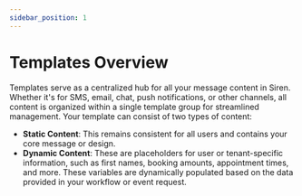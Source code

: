 ```yaml
---
sidebar_position: 1
---
```

# Templates Overview

Templates serve as a centralized hub for all your message content in Siren. Whether it's for SMS, email, chat, push notifications, or other channels, all content is organized within a single template group for streamlined management. Your template can consist of two types of content:
- **Static Content**: This remains consistent for all users and contains your core message or design.
- **Dynamic Content**: These are placeholders for user or tenant-specific information, such as first names, booking amounts, appointment times, and more. These variables are dynamically populated based on the data provided in your workflow or event request.
